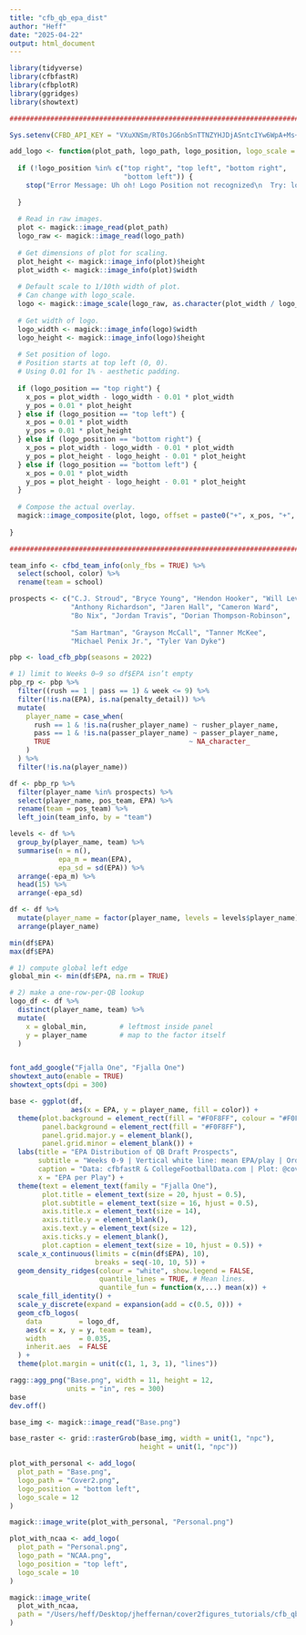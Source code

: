 ```yaml
---
title: "cfb_qb_epa_dist"
author: "Heff"
date: "2025-04-22"
output: html_document
---
```


```r
library(tidyverse)
library(cfbfastR)
library(cfbplotR)
library(ggridges)
library(showtext)

###############################################################################
```

```r
Sys.setenv(CFBD_API_KEY = "VXuXNSm/RT0sJG6nbSnTTNZYHJDjASntcIYw6WpA+Ms+j/lkU7T9/d/i2GIKKVaj")
```

```r
add_logo <- function(plot_path, logo_path, logo_position, logo_scale = 10) {
  
  if (!logo_position %in% c("top right", "top left", "bottom right",
                            "bottom left")) {
    stop("Error Message: Uh oh! Logo Position not recognized\n  Try: logo_positon = 'top left', 'top right', 'bottom left', or 'bottom right'")
    
  }
  
  # Read in raw images.
  plot <- magick::image_read(plot_path)
  logo_raw <- magick::image_read(logo_path)
  
  # Get dimensions of plot for scaling.
  plot_height <- magick::image_info(plot)$height
  plot_width <- magick::image_info(plot)$width
  
  # Default scale to 1/10th width of plot.
  # Can change with logo_scale.
  logo <- magick::image_scale(logo_raw, as.character(plot_width / logo_scale))
  
  # Get width of logo.
  logo_width <- magick::image_info(logo)$width
  logo_height <- magick::image_info(logo)$height
  
  # Set position of logo.
  # Position starts at top left (0, 0).
  # Using 0.01 for 1% - aesthetic padding.
  
  if (logo_position == "top right") {
    x_pos = plot_width - logo_width - 0.01 * plot_width
    y_pos = 0.01 * plot_height
  } else if (logo_position == "top left") {
    x_pos = 0.01 * plot_width
    y_pos = 0.01 * plot_height
  } else if (logo_position == "bottom right") {
    x_pos = plot_width - logo_width - 0.01 * plot_width
    y_pos = plot_height - logo_height - 0.01 * plot_height
  } else if (logo_position == "bottom left") {
    x_pos = 0.01 * plot_width
    y_pos = plot_height - logo_height - 0.01 * plot_height
  }
  
  # Compose the actual overlay.
  magick::image_composite(plot, logo, offset = paste0("+", x_pos, "+", y_pos))
  
}

###############################################################################
```

```r
team_info <- cfbd_team_info(only_fbs = TRUE) %>%
  select(school, color) %>%
  rename(team = school)

prospects <- c("C.J. Stroud", "Bryce Young", "Hendon Hooker", "Will Levis",
               "Anthony Richardson", "Jaren Hall", "Cameron Ward",
               "Bo Nix", "Jordan Travis", "Dorian Thompson-Robinson",
               
               "Sam Hartman", "Grayson McCall", "Tanner McKee",
               "Michael Penix Jr.", "Tyler Van Dyke")

pbp <- load_cfb_pbp(seasons = 2022)

# 1) limit to Weeks 0–9 so df$EPA isn’t empty
pbp_rp <- pbp %>%
  filter((rush == 1 | pass == 1) & week <= 9) %>% 
  filter(!is.na(EPA), is.na(penalty_detail)) %>%
  mutate(
    player_name = case_when(
      rush == 1 & !is.na(rusher_player_name) ~ rusher_player_name,
      pass == 1 & !is.na(passer_player_name) ~ passer_player_name,
      TRUE                                  ~ NA_character_
    )
  ) %>%
  filter(!is.na(player_name))

df <- pbp_rp %>%
  filter(player_name %in% prospects) %>%
  select(player_name, pos_team, EPA) %>%
  rename(team = pos_team) %>%
  left_join(team_info, by = "team")

levels <- df %>%
  group_by(player_name, team) %>%
  summarise(n = n(),
            epa_m = mean(EPA),
            epa_sd = sd(EPA)) %>%
  arrange(-epa_m) %>%
  head(15) %>%
  arrange(-epa_sd)

df <- df %>%
  mutate(player_name = factor(player_name, levels = levels$player_name)) %>%
  arrange(player_name)

min(df$EPA)
max(df$EPA)

# 1) compute global left edge
global_min <- min(df$EPA, na.rm = TRUE)

# 2) make a one‑row‑per‑QB lookup
logo_df <- df %>%
  distinct(player_name, team) %>%
  mutate(
    x = global_min,        # leftmost inside panel
    y = player_name        # map to the factor itself
  )


font_add_google("Fjalla One", "Fjalla One")
showtext_auto(enable = TRUE)
showtext_opts(dpi = 300)

base <- ggplot(df,
               aes(x = EPA, y = player_name, fill = color)) +
  theme(plot.background = element_rect(fill = "#F0F8FF", colour = "#F0F8FF"),
        panel.background = element_rect(fill = "#F0F8FF"),
        panel.grid.major.y = element_blank(),
        panel.grid.minor = element_blank()) +
  labs(title = "EPA Distribution of QB Draft Prospects",
       subtitle = "Weeks 0-9 | Vertical white line: mean EPA/play | Ordered by consistency | \n Top: most consistent based on standard deviation | Passes and rushes",
       caption = "Data: cfbfastR & CollegeFootballData.com | Plot: @cover2figuRes",
       x = "EPA per Play") +
  theme(text = element_text(family = "Fjalla One"),
        plot.title = element_text(size = 20, hjust = 0.5),
        plot.subtitle = element_text(size = 16, hjust = 0.5),
        axis.title.x = element_text(size = 14),
        axis.title.y = element_blank(),
        axis.text.y = element_text(size = 12),
        axis.ticks.y = element_blank(),
        plot.caption = element_text(size = 10, hjust = 0.5)) +
  scale_x_continuous(limits = c(min(df$EPA), 10),
                     breaks = seq(-10, 10, 5)) +
  geom_density_ridges(colour = "white", show.legend = FALSE,
                      quantile_lines = TRUE, # Mean lines.
                      quantile_fun = function(x,...) mean(x)) +
  scale_fill_identity() +
  scale_y_discrete(expand = expansion(add = c(0.5, 0))) +
  geom_cfb_logos(
    data         = logo_df,
    aes(x = x, y = y, team = team),
    width        = 0.035,
    inherit.aes  = FALSE
  ) +
  theme(plot.margin = unit(c(1, 1, 3, 1), "lines"))

ragg::agg_png("Base.png", width = 11, height = 12,
              units = "in", res = 300)
base
dev.off()

base_img <- magick::image_read("Base.png")

base_raster <- grid::rasterGrob(base_img, width = unit(1, "npc"),
                                height = unit(1, "npc"))

plot_with_personal <- add_logo(
  plot_path = "Base.png",
  logo_path = "Cover2.png",
  logo_position = "bottom left",
  logo_scale = 12
)

magick::image_write(plot_with_personal, "Personal.png")

plot_with_ncaa <- add_logo(
  plot_path = "Personal.png",
  logo_path = "NCAA.png",
  logo_position = "top left",
  logo_scale = 10
)

magick::image_write(
  plot_with_ncaa,
  path = "/Users/heff/Desktop/jheffernan/cover2figures_tutorials/cfb_qb_epa_dist/cfb_qb_epa_dist_p5.png"
)
```

